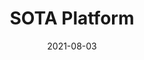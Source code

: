 ---
title: SOTA Platform
status: publish
date: 2021-08-03
slug: Mint new NFTs on the IoTeX blockchain and trade your existing ones.
logo: https://wp.gcap1.iotex.io/wp-content/uploads/2021/08/sota-logo.png
featured_img: https://wp.gcap1.iotex.io/wp-content/uploads/2021/08/sota-header.png
website: https://sota.finance
twitter:
telegram:
---